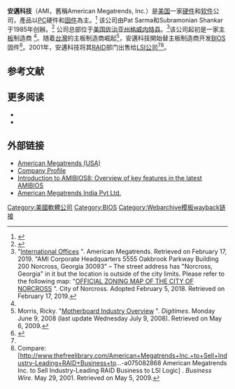 {{Infobox company
| name = 安邁科技<br>American Megatrends
| logo = 
| logo_size = 
| type = [[私人企業|私人企業]]
| founder = S. Shankar<ref name="CorpInfo">[http://www.ami.com/about/corporate.cfm Corporate Information] {{Wayback|url=http://www.ami.com/about/corporate.cfm |date=20080512022148 }}. ''American Megatrends''.</ref><ref name="iiTMadras">"[http://www.iitmadras.org/oaa/daa/list/2000/ S. Shankar's Biography]. {{Wayback|url=http://www.iitmadras.org/oaa/daa/list/2000/ |date=20090307164138 }}. ''iiT.Madras.org''. (scroll down).</ref>
和 Pat Sarma
| foundation = {{Start date and age|1985}}
| location = {{USA}}[[乔治亚州|乔治亚州]][[格威内特县_(乔治亚州)|格威内特县]]
| industry = [[硬件|硬件]]<br />[[软件|软件]]<br />{{link-en|診斷程序|Diagnostic program}}<br />{{link-en|远程数据库访问|Remote Database Access}}<br />[[主板|主板]]<br />[[韌體|韌體]]<br />[[電腦數據存貯器|電腦數據存貯器]]
| homepage = {{URL|https://ami.com}}
}}   '''安邁科技'''（AMI，舊稱American Megatrends, Inc.）是[[美国|美国]]一家[[硬件|硬件]]和[[软件|软件]]公司，產品以[[IBM_PC兼容机|PC]]硬件和[[韌體|固件]]為主。<ref name=":0">{{Cite web|title=About American Megatrends|url=https://ami.com/en/|accessdate=2 April 2018|date=2018|publisher=American Megatrends Inc|archive-date=2020-08-20|archive-url=https://web.archive.org/web/20200820134402/https://ami.com/en/|dead-url=no}}</ref> 该公司由Pat Sarma和Subramonian Shankar于1985年创辦。<ref name="Tri">{{Triangulation|226|S. Shankar}}</ref> 公司总部位于[[美国|美国]][[喬治亞州|佐治亚州]][[格威内特县_(乔治亚州)|格威内特县]]。<ref>"[https://ami.com/en/contact-us/international-offices/ International Offices] {{Wayback|url=https://ami.com/en/contact-us/international-offices/ |date=20200728114601 }}". American Megatrends. Retrieved on February 17, 2019. "AMI Corporate Headquarters 5555 Oakbrook Parkway Building 200 Norcross, Georgia 30093" – The street address has "Norcross, Georgia" in it but the location is outside of the city limits. Please refer to the following map: "[http://www.norcrossga.net/DocumentCenter/View/1806 OFFICIAL ZONING MAP OF THE CITY OF NORCROSS] {{Wayback|url=http://www.norcrossga.net/DocumentCenter/View/1806 |date=20190217030304 }}". City of Norcross. Adopted February 5, 2018. Retrieved on February 17, 2019.</ref>该公司起初是一家[[主板|主板]]制造商 <ref name="Tri" />。随着[[台灣|台灣]]的主板制造商崛起<ref name="Digitimes">Morris, Ricky. "[http://www.digitimes.com/Backgrounders/Industry/overview.asp?datepublish=2008/6/9&pages=M1&seq=400 Motherboard Industry Overview] {{Wayback|url=http://www.digitimes.com/Backgrounders/Industry/overview.asp?datepublish=2008%2F6%2F9&pages=M1&seq=400 |date=20110928010317 }}". ''Digitimes''. Monday June 9, 2008 (last update Wednesday July 9, 2008). Retrieved on May 6, 2009.</ref>，安邁科技開始替主板制造商开发[[BIOS|BIOS]]固件<ref name=":1">{{Cite web|title=Corporate Profile: American Megatrends|url=https://ami.com/en/company/corporate-profile/|accessdate=2 April 2018|date=2018|publisher=American Megatrends Inc.|archive-date=2020-01-02|archive-url=https://web.archive.org/web/20200102162942/https://ami.com/en/company/corporate-profile/|dead-url=no}}</ref>。2001年，安邁科技将其[[RAID|RAID]]部门出售给[[LSI公司|LSI公司]]<ref name="Tri" /><ref name="LSI">Compare: [http://www.thefreelibrary.com/American+Megatrends+Inc.+to+Sell+Industry-Leading+RAID+Business+to...-a075082868 American Megatrends Inc. to Sell Industry-Leading RAID Business to LSI Logic] {{Wayback|url=http://www.thefreelibrary.com/American+Megatrends+Inc.+to+Sell+Industry-Leading+RAID+Business+to...-a075082868 |date=20180709011601 }}. ''Business Wire''. May 29, 2001. Retrieved on May 5, 2009.</ref>。

== 参考文献 ==
{{Reflist|30em}}

== 更多阅读 ==

* {{Cite book|title=Programmer's Guide to the AMIBIOS|url=https://archive.org/details/programmersguide0000unse|last=American Megatrends, Inc.|year=1993|publisher=Windcrest/McGraw-Hill|isbn=0-07-001562-7}}
* {{Cite book|title=Programming Amibios|last=American Megatrends Inc.|year=1994|publisher=McGraw-Hill Ryerson, Limited|isbn=0-07-001561-9}}

== 外部链接 ==

* [https://ami.com American Megatrends (USA)]{{Wayback|url=https://ami.com/ |date=20170210191109 }}
* [https://ami.com/en/company/corporate-profile/ Company Profile]{{Wayback|url=https://ami.com/en/company/corporate-profile/ |date=20200102162942 }}
* [https://web.archive.org/web/20140718041314/http://www.ami.com/support/doc/AMIBIOS8_Whitepaper_PUB.pdf Introduction to AMIBIOS8: Overview of key features in the latest AMIBIOS]
* [http://www.amiindia.co.in/ American Megatrends India Pvt Ltd.]{{Wayback|url=http://www.amiindia.co.in/ |date=20090919114602 }}

{{Authority control}}
[[Category:美國軟體公司|Category:美國軟體公司]]
[[Category:BIOS|Category:BIOS]]
[[Category:Webarchive模板wayback链接|Category:Webarchive模板wayback链接]]